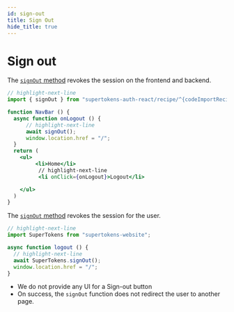 ```yaml
---
id: sign-out
title: Sign Out
hide_title: true
---
```


<!-- COPY DOCS -->
<!-- ./session/common-customizations/sign-out.mdx -->


# Sign out

<FrontendSDKTabs>
<TabItem value="reactjs">

The [`signOut` method](https://supertokens.io/docs/auth-react/modules/recipe_^{docsLinkRecipeName}.html#signOut) revokes the session on the frontend and backend.

```jsx
// highlight-next-line
import { signOut } from "supertokens-auth-react/recipe/^{codeImportRecipeName}";

function NavBar () {
  async function onLogout () {
      // highlight-next-line
      await signOut();
      window.location.href = "/";
  }
  return (
    <ul>
         <li>Home</li>
          // highlight-next-line
          <li onClick={onLogout}>Logout</li>

    </ul>
  )
}
```
</TabItem>

<TabItem value="vanillajs">

The [`signOut` method](https://supertokens.io/docs/website/modules.html#signOut) revokes the session for the user.

```jsx
// highlight-next-line
import SuperTokens from "supertokens-website";

async function logout () {
  // highlight-next-line
  await SuperTokens.signOut(); 
  window.location.href = "/";
}
```

</TabItem>
</FrontendSDKTabs>

- We do not provide any UI for a Sign-out button
- On success, the `signOut` function does not redirect the user to another page.
